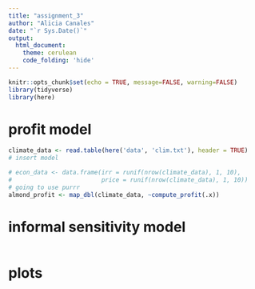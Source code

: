 ```yaml
---
title: "assignment_3"
author: "Alicia Canales"
date: "`r Sys.Date()`"
output: 
  html_document:
    theme: cerulean
    code_folding: 'hide'
---
```


```r
knitr::opts_chunk$set(echo = TRUE, message=FALSE, warning=FALSE)
library(tidyverse)
library(here)
```

# profit model
```r
climate_data <- read.table(here('data', 'clim.txt'), header = TRUE)
# insert model

# econ_data <- data.frame(irr = runif(nrow(climate_data), 1, 10), 
#                         price = runif(nrow(climate_data), 1, 10))
# going to use purrr
almond_profit <- map_dbl(climate_data, ~compute_profit(.x))
```

# informal sensitivity model
```r

```

# plots
```r

```

